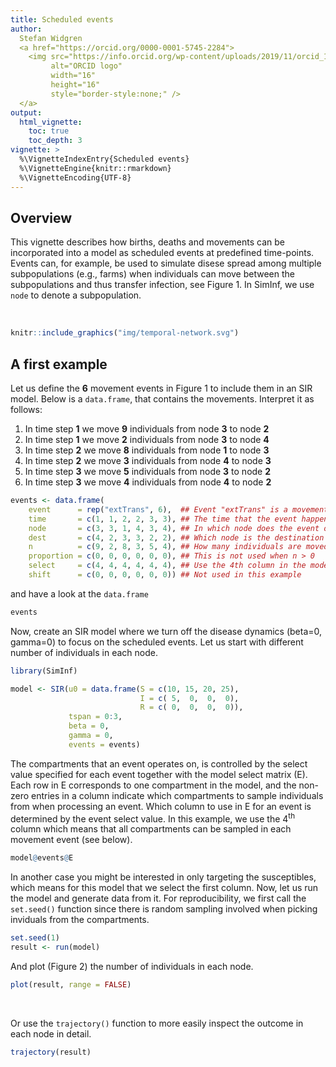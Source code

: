 ```yaml
---
title: Scheduled events
author:
  Stefan Widgren
  <a href="https://orcid.org/0000-0001-5745-2284">
    <img src="https://info.orcid.org/wp-content/uploads/2019/11/orcid_16x16.png"
         alt="ORCID logo"
         width="16"
         height="16"
         style="border-style:none;" />
  </a>
output:
  html_vignette:
    toc: true
    toc_depth: 3
vignette: >
  %\VignetteIndexEntry{Scheduled events}
  %\VignetteEngine{knitr::rmarkdown}
  %\VignetteEncoding{UTF-8}
---
```


## Overview

This vignette describes how births, deaths and movements can be
incorporated into a model as scheduled events at predefined
time-points.  Events can, for example, be used to simulate disese
spread among multiple subpopulations (e.g., farms) when individuals
can move between the subpopulations and thus transfer infection, see
Figure 1.  In SimInf, we use `node` to denote a subpopulation.

$~$

```r
knitr::include_graphics("img/temporal-network.svg")
```

## A first example

Let us define the **6** movement events in Figure 1 to include them in
an SIR model. Below is a `data.frame`, that contains the
movements. Interpret it as follows:

1. In time step **1** we move **9** individuals from node **3** to node **2**
2. In time step **1** we move **2** individuals from node **3** to node **4**
3. In time step **2** we move **8** individuals from node **1** to node **3**
4. In time step **2** we move **3** individuals from node **4** to node **3**
5. In time step **3** we move **5** individuals from node **3** to node **2**
6. In time step **3** we move **4** individuals from node **4** to node **2**

```r
events <- data.frame(
    event      = rep("extTrans", 6),  ## Event "extTrans" is a movement between nodes
    time       = c(1, 1, 2, 2, 3, 3), ## The time that the event happens
    node       = c(3, 3, 1, 4, 3, 4), ## In which node does the event occur
    dest       = c(4, 2, 3, 3, 2, 2), ## Which node is the destination node
    n          = c(9, 2, 8, 3, 5, 4), ## How many individuals are moved
    proportion = c(0, 0, 0, 0, 0, 0), ## This is not used when n > 0
    select     = c(4, 4, 4, 4, 4, 4), ## Use the 4th column in the model select matrix
    shift      = c(0, 0, 0, 0, 0, 0)) ## Not used in this example
```

and have a look at the `data.frame`

```r
events
```

Now, create an SIR model where we turn off the disease dynamics
(beta=0, gamma=0) to focus on the scheduled events. Let us start with
different number of individuals in each node.

```r
library(SimInf)

model <- SIR(u0 = data.frame(S = c(10, 15, 20, 25),
                             I = c( 5,  0,  0,  0),
                             R = c( 0,  0,  0,  0)),
             tspan = 0:3,
             beta = 0,
             gamma = 0,
             events = events)
```

The compartments that an event operates on, is controlled by the
select value specified for each event together with the model select
matrix (E). Each row in E corresponds to one compartment in the model,
and the non-zero entries in a column indicate which compartments to
sample individuals from when processing an event. Which column to use
in E for an event is determined by the event select value. In this
example, we use the 4<sup>th</sup> column which means that all
compartments can be sampled in each movement event (see below).

```r
model@events@E
```

In another case you might be interested in only targeting the
susceptibles, which means for this model that we select the first
column. Now, let us run the model and generate data from it. For
reproducibility, we first call the `set.seed()` function since there
is random sampling involved when picking inviduals from the
compartments.

```r
set.seed(1)
result <- run(model)
```

And plot (Figure 2) the number of individuals in each node.

```r
plot(result, range = FALSE)
```

$~$

Or use the `trajectory()` function to more easily inspect the outcome
in each node in detail.

```r
trajectory(result)
```
